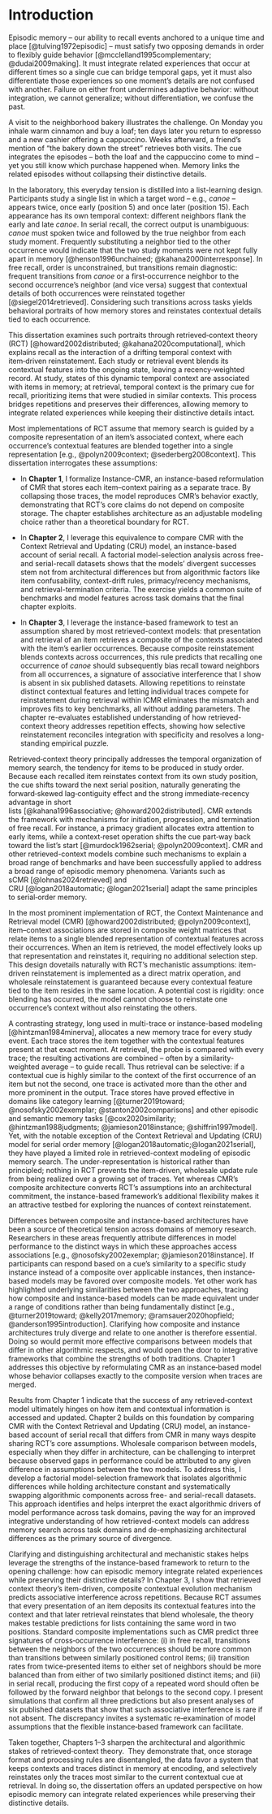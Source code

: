 # Introduction {.unnumbered}

Episodic memory -- our ability to recall events anchored to a unique time and place [@tulving1972episodic] -- must satisfy two opposing demands in order to flexibly guide behavior [@mcclelland1995complementary; @dudai2009making].
It must integrate related experiences that occur at different times so a single cue can bridge temporal gaps, yet it must also differentiate those experiences so one moment's details are not confused with another.
Failure on either front undermines adaptive behavior: without integration, we cannot generalize; without differentiation, we confuse the past.

A visit to the neighborhood bakery illustrates the challenge.
On Monday you inhale warm cinnamon and buy a loaf; ten days later you return to espresso and a new cashier offering a cappuccino.
Weeks afterward, a friend's mention of "the bakery down the street" retrieves both visits.
The cue integrates the episodes -- both the loaf and the cappuccino come to mind -- yet you still know which purchase happened when.
Memory links the related episodes without collapsing their distinctive details.

In the laboratory, this everyday tension is distilled into a list-learning design.
Participants study a single list in which a target word -- e.g., *canoe* -- appears twice, once early (position 5) and once later (position 15).
Each appearance has its own temporal context: different neighbors flank the early and late *canoe*.
In serial recall, the correct output is unambiguous: *canoe* must spoken twice and followed by the true neighbor from each study moment.
Frequently substituting a neighbor tied to the other occurrence would indicate that the two study moments were not kept fully apart in memory [@henson1996unchained; @kahana2000interresponse].
In free recall, order is unconstrained, but transitions remain diagnostic: frequent transitions from *canoe* or a first‑occurrence neighbor to the second occurrence's neighbor (and vice versa) suggest that contextual details of both occurrences were reinstated together [@siegel2014retrieved].
Considering such transitions across tasks yields behavioral portraits of how memory stores and reinstates contextual details tied to each occurrence.

This dissertation examines such portraits through retrieved‑context theory (RCT) [@howard2002distributed; @kahana2020computational], which explains recall as the interaction of a drifting temporal context with item‑driven reinstatement.
Each study or retrieval event blends its contextual features into the ongoing state, leaving a recency‑weighted record.
At study, states of this dynamic temporal context are associated with items in memory;
at retrieval, temporal context is the primary cue for recall, prioritizing items that were studied in similar contexts.
This process bridges repetitions and preserves their differences, allowing memory to integrate related experiences while keeping their distinctive details intact.

Most implementations of RCT assume that memory search is guided by a composite representation of an item's associated context, where each occurrence's contextual features are blended together into a single representation [e.g., @polyn2009context; @sederberg2008context].
This dissertation interrogates these assumptions:

- In **Chapter 1**, I formalize Instance-CMR, an instance-based reformulation of CMR that stores each item–context pairing as a separate trace.
By collapsing those traces, the model reproduces CMR's behavior exactly, demonstrating that RCT's core claims do not depend on composite storage.
The chapter establishes architecture as an adjustable modeling choice rather than a theoretical boundary for RCT.

- In **Chapter 2**, I leverage this equivalence to compare CMR with the Context Retrieval and Updating (CRU) model, an instance-based account of serial recall.
A factorial model-selection analysis across free- and serial-recall datasets shows that the models' divergent successes stem not from architectural differences but from algorithmic factors like item confusability, context-drift rules, primacy/recency mechanisms, and retrieval-termination criteria.
The exercise yields a common suite of benchmarks and model features across task domains that the final chapter exploits.

- In **Chapter 3**, I leverage the instance-based framework to test an assumption shared by most retrieved-context models: that presentation and retrieval of an item retrieves a composite of the contexts associated with the item's earlier occurrences.
Because composite reinstatement blends contexts across occurrences, this rule predicts that recalling one occurrence of *canoe* should subsequently bias recall toward neighbors from all occurrences, a signature of associative interference that I show is absent in six published datasets.
Allowing repetitions to reinstate distinct contextual features and letting individual traces compete for reinstatement during retrieval within ICMR eliminates the mismatch and improves fits to key benchmarks, all without adding parameters. 
The chapter re-evaluates established understanding of how retrieved-context theory addresses repetition effects, showing how selective reinstatement reconciles integration with specificity and resolves a long-standing empirical puzzle.

Retrieved‑context theory principally addresses the temporal organization of memory search, the tendency for items to be produced in study order.
Because each recalled item reinstates context from its own study position, the cue shifts toward the next serial position, naturally generating the forward‑skewed lag‑contiguity effect and the strong immediate‑recency advantage in short lists [@kahana1996associative; @howard2002distributed].
CMR extends the framework with mechanisms for initiation, progression, and termination of free recall.
For instance, a primacy gradient allocates extra attention to early items, while a context‑reset operation shifts the cue part‑way back toward the list's start [@murdock1962serial; @polyn2009context].
CMR and other retrieved-context models combine such mechanisms to explain a broad range of benchmarks and have been successfully applied to address a broad range of episodic memory phenomena.
Variants such as sCMR [@lohnas2024retrieved] and CRU [@logan2018automatic; @logan2021serial] adapt the same principles to serial‑order memory.

In the most prominent implementation of RCT, the Context Maintenance and Retrieval model (CMR) [@howard2002distributed; @polyn2009context], item–context associations are stored in composite weight matrices that relate items to a single blended representation of contextual features across their occurrences.
When an item is retrieved, the model effectively looks up that representation and reinstates it, requiring no additional selection step.
This design dovetails naturally with RCT's mechanistic assumptions: item-driven reinstatement is implemented as a direct matrix operation, and wholesale reinstatement is guaranteed because every contextual feature tied to the item resides in the same location.
A potential cost is rigidity: once blending has occurred, the model cannot choose to reinstate one occurrence's context without also reinstating the others.

A contrasting strategy, long used in multi-trace or instance-based modeling [@hintzman1984minerva], allocates a new memory trace for every study event. 
Each trace stores the item together with the contextual features present at that exact moment.
At retrieval, the probe is compared with every trace; the resulting activations are combined -- often by a similarity-weighted average -- to guide recall.
Thus retrieval can be selective: if a contextual cue is highly similar to the context of the first occurrence of an item but not the second, one trace is activated more than the other and more prominent in the output.
Trace stores have proved effective in domains like category learning [@turner2019toward; @nosofsky2002exemplar; @stanton2002comparisons] and other episodic and semantic memory tasks [@cox2020similarity; @hintzman1988judgments; @jamieson2018instance; @shiffrin1997model]. 
Yet, with the notable exception of the Context Retrieval and Updating (CRU) model for serial order memory [@logan2018automatic;@logan2021serial], they have played a limited role in retrieved-context modeling of episodic memory search.
The under-representation is historical rather than principled; nothing in RCT prevents the item-driven, wholesale update rule from being realized over a growing set of traces.
Yet whereas CMR's composite architecture converts RCT's assumptions into an architectural commitment, the instance-based framework's additional flexibility makes it an attractive testbed for exploring the nuances of context reinstatement.

Differences between composite and instance-based architectures have been a source of theoretical tension across domains of memory research.
Researchers in these areas frequently attribute differences in model performance to the distinct ways in which these approaches access associations [e.g., @nosofsky2002exemplar; @jamieson2018instance].
If participants can respond based on a cue's similarity to a specific study instance instead of a composite over applicable instances, then instance-based models may be favored over composite models.
Yet other work has highlighted underlying similarities between the two approaches, tracing how composite and instance-based models can be made equivalent under a range of conditions rather than being fundamentally distinct [e.g., @turner2019toward; @kelly2017memory; @ramsauer2020hopfield; @anderson1995introduction].
Clarifying how composite and instance architectures truly diverge and relate to one another is therefore essential. 
Doing so would permit more effective comparisons between models that differ in other algorithmic respects, and would open the door to integrative frameworks that combine the strengths of both traditions.
Chapter 1 addresses this objective by reformulating CMR as an instance‑based model whose behavior collapses exactly to the composite version when traces are merged.

Results from Chapter 1 indicate that the success of any retrieved‑context model ultimately hinges on how item and contextual information is accessed and updated.
Chapter 2 builds on this foundation by comparing CMR with the Context Retrieval and Updating (CRU) model, an instance-based account of serial recall that differs from CMR in many ways despite sharing RCT's core assumptions.
Wholesale comparison between models, especially when they differ in architecture, can be challenging to interpret because observed gaps in performance could be attributed to any given difference in assumptions between the two models.
To address this, I develop a factorial model-selection framework that isolates algorithmic differences while holding architecture constant and systematically swapping algorithmic components across free- and serial-recall datasets.
This approach identifies and helps interpret the exact algorithmic drivers of model performance across task domains, paving the way for an improved integrative understanding of how retrieved-context models can address memory search across task domains and de-emphasizing architectural differences as the primary source of divergence.

Clarifying and distinguishing architectural and mechanistic stakes helps leverage the strengths of the instance-based framework to return to the opening challenge: how can episodic memory integrate related experiences while preserving their distinctive details?
In Chapter 3, I show that retrieved context theory's item-driven, composite contextual evolution mechanism predicts associative interference across repetitions.
Because RCT assumes that every presentation of an item deposits its contextual features into the context and that later retrieval reinstates that blend wholesale, the theory makes testable predictions for lists containing the same word in two positions.
Standard composite implementations such as CMR predict three signatures of cross‑occurrence interference: (i) in free recall, transitions between the neighbors of the two occurrences should be more common than transitions between similarly positioned control items; (ii) transition rates from twice-presented items to either set of neighbors should be more balanced than from either of two similarly positioned distinct items; and (iii) in serial recall, producing the first copy of a repeated word should often be followed by the forward neighbor that belongs to the second copy.
I present simulations that confirm all three predictions but also present analyses of six published datasets that show that such associative interference is rare if not absent.
The discrepancy invites a systematic re‑examination of model assumptions that the flexible instance‑based framework can facilitate.

Taken together, Chapters 1–3 sharpen the architectural and algorithmic stakes of retrieved‑context theory. 
They demonstrate that, once storage format and processing rules are disentangled, the data favor a system that keeps contexts and traces distinct in memory at encoding, and selectively reinstates only the traces most similar to the current contextual cue at retrieval.
In doing so, the dissertation offers an updated perspective on how episodic memory can integrate related experiences while preserving their distinctive details.
